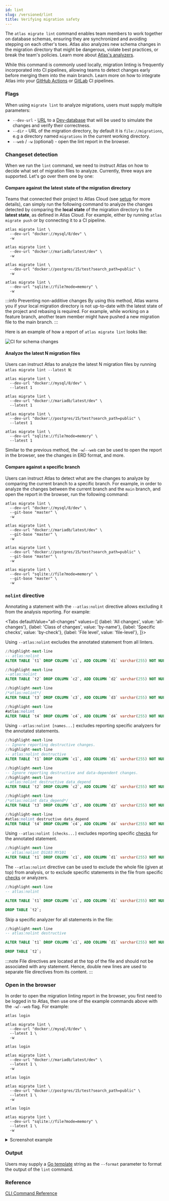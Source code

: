 ```yaml
---
id: lint
slug: /versioned/lint
title: Verifying migration safety
---
```



The `atlas migrate lint` command enables team members to work together on database schemas, ensuring they are synchronized
and avoiding stepping on each other's toes. Atlas also analyzes new schema changes in the migration directory that might
be dangerous, violate best practices, or break the team's policies. Learn more about [Atlas's analyzers](/lint/analyzers).

While this command is commonly used locally, migration linting is frequently incorporated into CI pipelines, allowing
teams to detect changes early before merging them into the main branch. Learn more on how to integrate Atlas into
your [GitHub Actions](/cloud/setup-ci) or [GitLab](/guides/ci-platforms/gitlab) CI pipelines.

### Flags

When using `migrate lint` to analyze migrations, users must supply multiple parameters:
* `--dev-url` - [URL](/concepts/url) to a [Dev-database](/concepts/dev-database) that will be used
 to simulate the changes and verify their correctness.
* `--dir` - URL of the migration directory, by default it is `file://migrations`, e.g a
 directory named `migrations` in the current working directory.
* `--web` / `-w` (optional) - open the lint report in the browser.

### Changeset detection

When we run the `lint` command, we need to instruct Atlas on how to decide what set of migration files to analyze.
Currently, three ways are supported. Let's go over them one by one:

#### Compare against the latest state of the migration directory

Teams that connected their project to Atlas Cloud (see [setup](/cloud/setup-ci) for more details), can simply run
the following command to analyze the changes detected by comparing the **local state** of the migration directory
to the **latest state**, as defined in Atlas Cloud. For example, either by running `atlas migrate push` or by connecting
it to a CI pipeline.

<Tabs>
<TabItem value="mysql" label="MySQL">

```shell
atlas migrate lint \
  --dev-url "docker://mysql/8/dev" \
  -w
```

</TabItem>
<TabItem value="maria" label="MariaDB">

```shell
atlas migrate lint \
  --dev-url "docker://mariadb/latest/dev" \
  -w
```

</TabItem>
<TabItem value="postgres" label="PostgreSQL">

```shell
atlas migrate lint \
  --dev-url "docker://postgres/15/test?search_path=public" \
  -w
```

</TabItem>
<TabItem value="sqlite" label="SQLite">

```shell
atlas migrate lint \
  --dev-url "sqlite://file?mode=memory" \
  -w
```

</TabItem>
</Tabs>

:::info Preventing non-additive changes
By using this method, Atlas warns you if your local migration directory is not up-to-date with the latest state
of the project and rebasing is required. For example, while working on a feature branch, another team member might have
pushed a new migration file to the main branch.
:::

Here is an example of how a report of `atlas migrate lint` looks like:

![CI for schema changes](https://atlasgo.io/uploads/lint-report-non-additive.png)


#### Analyze the latest N migration files

Users can instruct Atlas to analyze the latest N migration files by running `atlas migrate lint --latest N`:

<Tabs>
<TabItem value="mysql" label="MySQL">

```shell
atlas migrate lint \
  --dev-url "docker://mysql/8/dev" \
  --latest 1
```

</TabItem>
<TabItem value="maria" label="MariaDB">

```shell
atlas migrate lint \
  --dev-url "docker://mariadb/latest/dev" \
  --latest 1
```

</TabItem>
<TabItem value="postgres" label="PostgreSQL">

```shell
atlas migrate lint \
  --dev-url "docker://postgres/15/test?search_path=public" \
  --latest 1
```

</TabItem>
<TabItem value="sqlite" label="SQLite">

```shell
atlas migrate lint \
  --dev-url "sqlite://file?mode=memory" \
  --latest 1
```

</TabItem>
</Tabs>

Similar to the previous method, the `-w`/`--web` can be used to open the report in the browser, see the changes in ERD
format, and more.

#### Compare against a specific branch

Users can instruct Atlas to detect what are the changes to analyze by comparing the current branch to a specific branch.
For example, in order to analyze the changes between the current branch and the `main` branch, and open the report in the
browser, run the following command:

<Tabs>
<TabItem value="mysql" label="MySQL">

```shell
atlas migrate lint \
  --dev-url "docker://mysql/8/dev" \
  --git-base "master" \
  -w
```

</TabItem>
<TabItem value="maria" label="MariaDB">

```shell
atlas migrate lint \
  --dev-url "docker://mariadb/latest/dev" \
  --git-base "master" \
  -w
```

</TabItem>
<TabItem value="postgres" label="PostgreSQL">

```shell
atlas migrate lint \
  --dev-url "docker://postgres/15/test?search_path=public" \
  --git-base "master" \
  -w
```

</TabItem>
<TabItem value="sqlite" label="SQLite">

```shell
atlas migrate lint \
  --dev-url "sqlite://file?mode=memory" \
  --git-base "master" \
  -w
```

</TabItem>
</Tabs>

### `nolint` directive

Annotating a statement with the `--atlas:nolint` directive allows excluding it from the analysis reporting. For example:

<Tabs
defaultValue="all-changes"
values={[
{label: 'All changes', value: 'all-changes'},
{label: 'Class of changes', value: 'by-name'},
{label: 'Specific checks', value: 'by-check'},
{label: 'File level', value: 'file-level'},
]}>
<TabItem value="all-changes">

Using `--atlas:nolint` excludes the annotated statement from all linters.

```sql
//highlight-next-line
-- atlas:nolint
ALTER TABLE `t1` DROP COLUMN `c1`, ADD COLUMN `d1` varchar(255) NOT NULL;

//highlight-next-line
--atlas:nolint
ALTER TABLE `t2` DROP COLUMN `c2`, ADD COLUMN `d2` varchar(255) NOT NULL;

//highlight-next-line
/*atlas:nolint*/
ALTER TABLE `t3` DROP COLUMN `c3`, ADD COLUMN `d3` varchar(255) NOT NULL;

//highlight-next-line
#atlas:nolint
ALTER TABLE `t4` DROP COLUMN `c4`, ADD COLUMN `d4` varchar(255) NOT NULL;
```

</TabItem>
<TabItem value="by-name">

Using `--atlas:nolint [names...]` excludes reporting specific analyzers for the annotated statements.

```sql
//highlight-next-line
-- Ignore reporting destructive changes.
//highlight-next-line
-- atlas:nolint destructive
ALTER TABLE `t1` DROP COLUMN `c1`, ADD COLUMN `d1` varchar(255) NOT NULL;

//highlight-next-line
-- Ignore reporting destructive and data-dependent changes.
//highlight-next-line
--atlas:nolint destructive data_depend
ALTER TABLE `t2` DROP COLUMN `c2`, ADD COLUMN `d2` varchar(255) NOT NULL;

//highlight-next-line
/*atlas:nolint data_depend*/
ALTER TABLE `t3` DROP COLUMN `c3`, ADD COLUMN `d3` varchar(255) NOT NULL;

//highlight-next-line
#atlas:nolint destructive data_depend
ALTER TABLE `t4` DROP COLUMN `c4`, ADD COLUMN `d4` varchar(255) NOT NULL;
```

</TabItem>

<TabItem value="by-check">

Using `--atlas:nolint [checks...]` excludes reporting specific [checks](../lint/analyzers.mdx#checks) for the annotated
statement.

```sql
//highlight-next-line
-- atlas:nolint DS103 MY101
ALTER TABLE `t1` DROP COLUMN `c1`, ADD COLUMN `d1` varchar(255) NOT NULL;
```

</TabItem>


<TabItem value="file-level">

The `--atlas:nolint` directive can be used to exclude the whole file (given at top) from analysis, or to exclude specific
statements in the file from specific [checks](../lint/analyzers.mdx#checks) or analyzers.

```sql
//highlight-next-line
-- atlas:nolint

ALTER TABLE `t1` DROP COLUMN `c1`, ADD COLUMN `d1` varchar(255) NOT NULL;

DROP TABLE `t2`;
```

Skip a specific analyzer for all statements in the file:

```sql
//highlight-next-line
-- atlas:nolint destructive

ALTER TABLE `t1` DROP COLUMN `c1`, ADD COLUMN `d1` varchar(255) NOT NULL;

DROP TABLE `t2`;
```

:::note
File directives are located at the top of the file and should not be associated with any statement. Hence, double new
lines are used to separate file directives from its content.
:::

</TabItem>
</Tabs>

### Open in the browser

In order to open the migration linting report in the browser, you first need to be logged in to Atlas, then use one of
the example commands above with the `-w`/`--web` flag. For example:

<Tabs>
<TabItem value="mysql" label="MySQL">

```shell
atlas login
```

```shell
atlas migrate lint \
  --dev-url "docker://mysql/8/dev" \
  --latest 1 \
  -w
```

</TabItem>
<TabItem value="maria" label="MariaDB">

```shell
atlas login
```

```shell
atlas migrate lint \
  --dev-url "docker://mariadb/latest/dev" \
  --latest 1 \
  -w
```

</TabItem>
<TabItem value="postgres" label="PostgreSQL">

```shell
atlas login
```

```shell
atlas migrate lint \
  --dev-url "docker://postgres/15/test?search_path=public" \
  --latest 1 \
  -w
```

</TabItem>
<TabItem value="sqlite" label="SQLite">

```shell
atlas login
```

```shell
atlas migrate lint \
  --dev-url "sqlite://file?mode=memory" \
  --latest 1 \
  -w
```

</TabItem>
</Tabs>

<details><summary>Screenshot example</summary>

![CI for schema changes](https://atlasgo.io/uploads/lint-report-non-additive.png)

</details>

### Output

Users may supply a [Go template](https://pkg.go.dev/text/template) string as the `--format` parameter to
format the output of the `lint` command.

### Reference

[CLI Command Reference](/cli-reference#atlas-migrate-lint)
